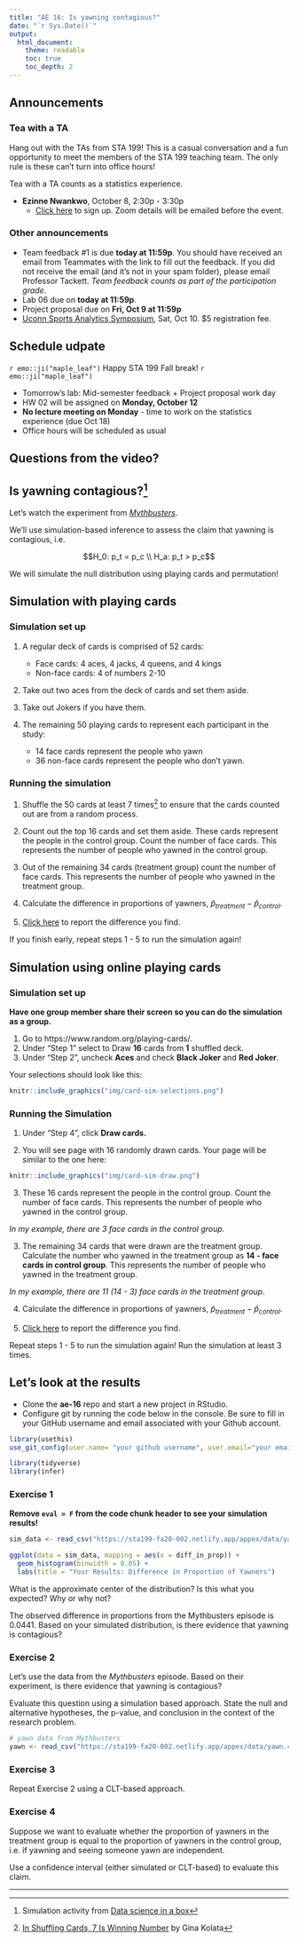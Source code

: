 ```yaml
---
title: "AE 16: Is yawning contagious?"
date: "`r Sys.Date()`"
output: 
  html_document:
    theme: readable
    toc: true
    toc_depth: 2
---
```


## Announcements 

### Tea with a TA 

Hang out with the TAs from STA 199! This is a casual conversation and a fun opportunity to meet the members of the STA 199 teaching team. The only rule is these can't turn into office hours! 

Tea with a TA counts as a statistics experience.

- **Ezinne Nwankwo**, October 8, 2:30p - 3:30p
  - [Click here](https://forms.gle/EPdQBFigj93JYTET7) to sign up. Zoom details will be emailed before the event.

### Other announcements

- Team feedback #1 is due **today at 11:59p**. You should have received an email from Teammates with the link to fill out the feedback. If you did not receive the email (and it's not in your spam folder), please email Professor Tackett. *Team feedback counts as part of the participation grade.*
- Lab 06 due on **today at 11:59p**.
- Project proposal due on **Fri, Oct 9 at 11:59p**
- [Uconn Sports Analytics Symposium](https://statds.org/events/ucsas2020/index.html), Sat, Oct 10. $5 registration fee.

## Schedule udpate 

`r emo::ji("maple_leaf")` Happy STA 199 Fall break! `r emo::ji("maple_leaf")`

- Tomorrow's lab: Mid-semester feedback + Project proposal work day
- HW 02 will be assigned on **Monday, October 12**
- **No lecture meeting on Monday** - time to work on the statistics experience (due Oct 18)
- Office hours will be scheduled as usual

## Questions from the video? 

## Is yawning contagious?[^ds]

Let's watch the experiment from [*Mythbusters*](https://www.discovery.com/tv-shows/mythbusters/videos/is-yawning-contagious-2). 

We'll use simulation-based inference to assess the claim that yawning is contagious, i.e. 

$$H_0: p_t = p_c \\
H_a: p_t > p_c$$

We will simulate the null distribution using playing cards and permutation! 

## Simulation with playing cards 

### Simulation set up

1. A regular deck of cards is comprised of 52 cards: 
    - Face cards: 4 aces, 4 jacks, 4 queens, and 4 kings
    - Non-face cards: 4 of numbers 2-10

2. Take out two aces from the deck of cards and set them aside.

3. Take out Jokers if you have them.

4. The remaining 50 playing cards to represent each participant in the study:
    - 14 face cards represent the people who yawn
    - 36 non-face cards represent the people who don't yawn.

### Running the simulation 

1. Shuffle the 50 cards at least 7 times[^1] to ensure that the cards counted out are from a random process.

2. Count out the top 16 cards and set them aside. These cards represent the people in the control group. Count the number of face cards. This represents the number of people who yawned in the control group. 

3. Out of the remaining 34 cards (treatment group) count the number of face cards. This represents the number of people who yawned in the treatment group. 

4. Calculate the difference in proportions of yawners, $\hat{p}_{treatment} - \hat{p}_{control}$. 

5. [Click here](https://forms.gle/RPvcghskHcY4wsjNA) to report the difference you find.

If you finish early, repeat steps 1 - 5 to run the simulation again! 

## Simulation using online playing cards 

### Simulation set up

**Have one group member share their screen so you can do the simulation as a group.**

1. Go to https://www.random.org/playing-cards/. 
2. Under "Step 1" select to Draw **16** cards from **1** shuffled deck. 
3. Under "Step 2", uncheck **Aces** and check **Black Joker** and **Red Joker**.

Your selections should look like this: 

```r
knitr::include_graphics("img/card-sim-selections.png")
```


### Running the Simulation

1. Under "Step 4", click **Draw cards.**

2. You will see page with 16 randomly drawn cards. Your page will be similar to the one here: 

```r
knitr::include_graphics("img/card-sim-draw.png")
```

3.  These 16 cards represent the people in the control group. Count the number of face cards. This represents the number of people who yawned in the control group. 

  *In my example, there are 3 face cards in the control group.*

3. The remaining 34 cards that were drawn are the treatment group. Calculate the number who yawned in the treatment group as **14 - face cards in control group**. This represents the number of people who yawned in the treatment group.
  
  *In my example, there are 11 (14 - 3) face cards in the treatment group.*

4. Calculate the difference in proportions of yawners, $\hat{p}_{treatment} - \hat{p}_{control}$. 

5. [Click here](https://forms.gle/RPvcghskHcY4wsjNA) to report the difference you find.

Repeat steps 1 - 5 to run the simulation again! Run the simulation at least 3 times.


## Let's look at the results 

- Clone the **ae-16** repo and start a new project in RStudio. 
- Configure git by running the code below in the console. Be sure to fill in your GitHub username and email associated with your Github account. 

```r
library(usethis)
use_git_config(user.name= "your github username", user.email="your email")
```

```r
library(tidyverse)
library(infer)
```


### Exercise 1

**Remove `eval = F` from the code chunk header to see your simulation results!**

```r
sim_data <- read_csv("https://sta199-fa20-002.netlify.app/appex/data/yawn-sim.csv")
```

```r
ggplot(data = sim_data, mapping = aes(x = diff_in_prop)) +
  geom_histogram(binwidth = 0.05) + 
  labs(title = "Your Results: Difference in Proportion of Yawners")
```

What is the approximate center of the distribution? Is this what you expected? Why or why not?

The observed difference in proportions from the Mythbusters episode is 0.0441. Based on your simulated distribution, is there evidence that yawning is contagious? 

### Exercise 2 

Let's use the data from the *Mythbusters* episode. Based on their experiment, is there evidence that yawning is contagious? 

Evaluate this question using a simulation based approach. State the null and alternative hypotheses, the p-value, and conclusion in the context of the research problem.  

```r
# yawn data from Mythbusters
yawn <- read_csv("https://sta199-fa20-002.netlify.app/appex/data/yawn.csv")
```

### Exercise 3

Repeat Exercise 2 using a CLT-based approach.

### Exercise 4

Suppose we want to evaluate whether the proportion of yawners in the treatment group is equal to the proportion of yawners in the control group, i.e. if yawning and seeing someone yawn are independent.  

Use a confidence interval (either simulated or CLT-based) to evaluate this claim. 

<hr>

[^1]: [ In Shuffling Cards, 7 Is Winning Number](http://www.dartmouth.edu/~chance/course/topics/winning_number.html) by Gina Kolata
[^ds]: Simulation activity from [Data science in a box](https://datasciencebox.org/)
